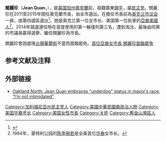 {{Infobox Politician
| honorific-prefix =
| name             = 關麗珍<br />Jean Quan
| born             =
| image            = Jean Quan at Lake Merritt during her Campaign for Mayor.jpg
| order            =
| office           = 第49任{{link-en|奧克蘭市長 (加利福尼亞州)|Mayor of Oakland|奧克蘭市長}}
| term_start       = 2011年1月3日
| term_end         = 2015年1月5日
| vicepresident    =
| predecessor      = {{link-en|羅恩·德勒姆斯|Ron Dellums}}
| successor       =  {{link-en|莉比·薛夫|Libby Schaaf}}
| order2           =
| office2          = [[奥克兰_(加利福尼亚州)|奥克兰市议会]]議員<br>第四選區
| term_start2      = 2003年1月
| term_end2        = 2011年1月
| president2       =
| predecessor2     =
| successor2       =
| birth_date       = {{birth date and age|1949|10|21}}
| birth_place      = [[美國|美國]][[加州|加州]][[利佛摩_(加利福尼亞州)|利佛摩]]
| death_date       =
| death_place      =
| nationality      = {{US}}
| spouse           = [[禤德輝|禤德輝]]（Floyd Huen）
| party            = [[民主党_(美国)|民主党]]
| relations        =
| children         = 禤少威（William Huen）<br>禤麗蘭（Lailan Huen）
| residence        =
| alma_mater       = 
| occupation       = 
| profession       =
| religion         =
| signature        =
| website          = [http://www.jeanquanforoakland.org/ Quan for Oakland]
| footnotes        =
}}

'''關麗珍'''（'''Jean Quan'''，{{bd|1949年}}），是[[美国|美国]][[加州|加州]][[奥克兰_(加利福尼亚州)|奧克蘭]]前{{link-en|奧克蘭市長 (加利福尼亞州)|Mayor of Oakland|市長}}，祖籍廣東[[開平市|開平]]，屬[[民主党_(美国)|民主党]]。關麗珍在2011至2015年間任奧克蘭市長，由全市選出。在擔任市長前為[[奥克兰_(加利福尼亚州)|奥克兰市议会]]一員，由第四選區選出<ref>{{Cite web |url=http://www.eastbayexpress.com/92510/archives/2010/11/10/breaking-news-jean-quan-wins-mayors-race |title=BREAKING NEWS: JEAN QUAN WINS MAYOR'S RACE |access-date=2010-12-06 |archive-url=https://web.archive.org/web/20111212023250/http://www.eastbayexpress.com/92510/archives/2010/11/10/breaking-news-jean-quan-wins-mayors-race |archive-date=2011-12-12 |dead-url=yes }}</ref>。她是奥克兰第一位女市长、美国第一位执掌{{link-en|主要城市|major city}}的[[亞裔美國人|亞裔美國人]]<ref>1984年，蒙特利公园的[[陈李琬若|陈李琬若]]是全美首位[[华裔美国人|华裔]]女市长。</ref>。2014年競選連任時在首度使用的{{link-en|選好投票|Ranked voting system}}第一輪僅列第三名，遭到淘汰，最後由同黨的市議員{{link-en|莉比·薛夫|Libby Schaaf}}贏得選舉，繼任關麗珍為市長。

關麗珍曾因處理[[占領華爾街|占領華爾街]]不當而面臨罷免。[http://www.worldjournal.com/view/full_news/16927716/article-%E9%A6%96%E4%BD%8D%E4%BA%9E%E8%A3%94%E5%A5%B3%E5%B8%82%E9%95%B7-%E9%97%9C%E9%BA%97%E7%8F%8D%E9%9D%A2%E8%87%A8%E7%BD%B7%E5%85%8D?instance=top_rec 首位亞裔女市長 關麗珍面臨罷免]{{dead link|date=2018年5月 |bot=InternetArchiveBot |fix-attempted=yes }}

==参考文献及注释==
{{Reflist}}

==外部链接==
*[http://oaklandnorth.net/2009/10/09/jean-quan-embraces-underdog-status-in-mayors-race-im-not-intimidated/ Oakland North: Jean Quan embraces “underdog” status in mayor’s race: “I’m not intimidated”] {{Wayback|url=http://oaklandnorth.net/2009/10/09/jean-quan-embraces-underdog-status-in-mayors-race-im-not-intimidated/ |date=20210314180838 }}

{{DEFAULTSORT:Quan, Jean}}
[[Category:加利福尼亚州民主党人|Category:加利福尼亚州民主党人]]
[[Category:美國中華民國裔政治人物|Category:美國中華民國裔政治人物]]
[[Category:美国华裔市长|Category:美国华裔市长]]
[[Category:美国女性市長|Category:美国女性市長]]
[[Category:关姓|Category:关姓]]
[[Category:舊金山灣區人|Category:舊金山灣區人]]